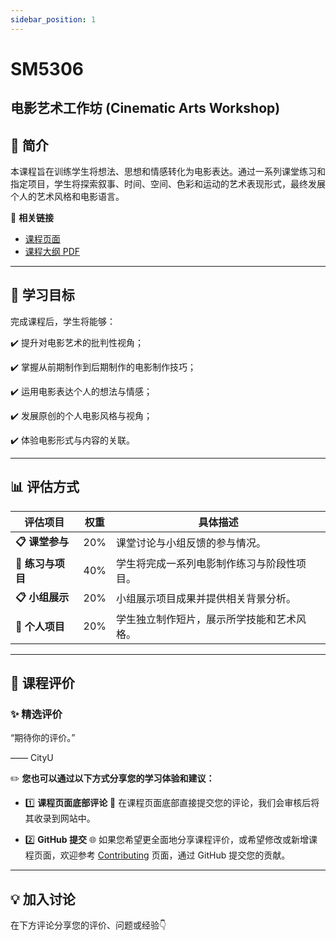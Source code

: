 ```yaml
---
sidebar_position: 1
---
```


# SM5306
## 电影艺术工作坊 (Cinematic Arts Workshop)

## **📘 简介**
本课程旨在训练学生将想法、思想和情感转化为电影表达。通过一系列课堂练习和指定项目，学生将探索叙事、时间、空间、色彩和运动的艺术表现形式，最终发展个人的艺术风格和电影语言。

🔗 **相关链接**
- [课程页面](https://www.cityu.edu.hk/catalogue/pg/202425/course/SM5306.htm)
- [课程大纲 PDF](https://www.cityu.edu.hk/catalogue/pg/202425/course/SM5306.pdf)

---

## **🎯 学习目标**

完成课程后，学生将能够：

✔️ 提升对电影艺术的批判性视角；

✔️ 掌握从前期制作到后期制作的电影制作技巧；

✔️ 运用电影表达个人的想法与情感；

✔️ 发展原创的个人电影风格与视角；

✔️ 体验电影形式与内容的关联。

---

## **📊 评估方式**

| **评估项目**          | **权重** | **具体描述**                                                                                       |
|----------------------|---------|---------------------------------------------------------------------------------------------------|
| **📋 课堂参与**       | 20%      | 课堂讨论与小组反馈的参与情况。                                                                        |
| **📂 练习与项目**      | 40%      | 学生将完成一系列电影制作练习与阶段性项目。                                                              |
| **📋 小组展示**       | 20%      | 小组展示项目成果并提供相关背景分析。                                                                  |
| **📂 个人项目**       | 20%      | 学生独立制作短片，展示所学技能和艺术风格。                                                               |

---

## **💬 课程评价**

### ✨ **精选评价**
<div className={commentStyles.commentBox}>
    <p className={commentStyles.commentText}>
        “期待你的评价。”
    </p>
    <p className={commentStyles.commentAuthor}>—— CityU</p>
</div>

✏️ **您也可以通过以下方式分享您的学习体验和建议：**

- 1️⃣ **课程页面底部评论**
💬 在课程页面底部直接提交您的评论，我们会审核后将其收录到网站中。

- 2️⃣ **GitHub 提交**
🌐 如果您希望更全面地分享课程评价，或希望修改或新增课程页面，欢迎参考 [Contributing](/contributing) 页面，通过 GitHub 提交您的贡献。

---

## **💡 加入讨论**

在下方评论分享您的评价、问题或经验👇
<Utterances />